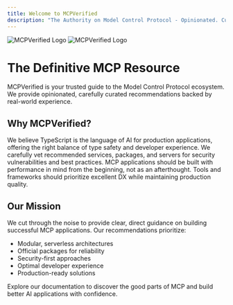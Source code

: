 ```yaml
---
title: Welcome to MCPVerified
description: "The Authority on Model Control Protocol - Opinionated. Curated. Verified."
---
```


<img
  className="block dark:hidden"
  src="/logo/mcpv-light.png"
  alt="MCPVerified Logo"
/>
<img
  className="hidden dark:block"
  src="/logo/mcpv-dark.png"
  alt="MCPVerified Logo"
/>

# The Definitive MCP Resource

MCPVerified is your trusted guide to the Model Control Protocol ecosystem. We provide opinionated, carefully curated recommendations backed by real-world experience.

## Why MCPVerified?

<CardGroup cols={2}>
  <Card
    title="TypeScript First"
    icon="code"
  >
    We believe TypeScript is the language of AI for production applications, offering the right balance of type safety and developer experience.
  </Card>
  <Card
    title="Security First"
    icon="shield-check"
  >
    We carefully vet recommended services, packages, and servers for security vulnerabilities and best practices.
  </Card>
  <Card
    title="Performance Matters"
    icon="bolt"
  >
    MCP applications should be built with performance in mind from the beginning, not as an afterthought.
  </Card>
  <Card
    title="Developer Experience"
    icon="laptop-code"
  >
    Tools and frameworks should prioritize excellent DX while maintaining production quality.
  </Card>
</CardGroup>

## Our Mission

We cut through the noise to provide clear, direct guidance on building successful MCP applications. Our recommendations prioritize:

- Modular, serverless architectures
- Official packages for reliability
- Security-first approaches
- Optimal developer experience
- Production-ready solutions

Explore our documentation to discover the good parts of MCP and build better AI applications with confidence.
